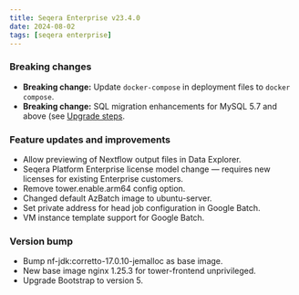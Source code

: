 ```yaml
---
title: Seqera Enterprise v23.4.0
date: 2024-08-02
tags: [seqera enterprise]
---
```


### Breaking changes 

- **Breaking change:** Update `docker-compose` in deployment files to `docker compose`.
- **Breaking change:** SQL migration enhancements for MySQL 5.7 and above (see [Upgrade steps](https://docs.seqera.io/changelog/seqera-enterprise/23.4_major).

### Feature updates and improvements

- Allow previewing of Nextflow output files in Data Explorer.
- Seqera Platform Enterprise license model change — requires new licenses for existing Enterprise customers.
- Remove tower.enable.arm64 config option.
- Changed default AzBatch image to ubuntu-server.
- Set private address for head job configuration in Google Batch.
- VM instance template support for Google Batch.

### Version bump

- Bump nf-jdk:corretto-17.0.10-jemalloc as base image.
- New base image nginx 1.25.3 for tower-frontend unprivileged.
- Upgrade Bootstrap to version 5.